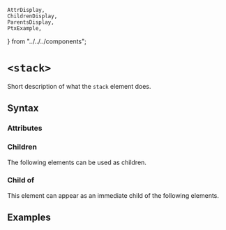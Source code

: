     AttrDisplay,
    ChildrenDisplay,
    ParentsDisplay,
    PtxExample,
} from "../../../components";

# `<stack>`

Short description of what the `stack` element does.

## Syntax

### Attributes

<AttrDisplay name="stack" />

### Children

The following elements can be used as children.

<ChildrenDisplay name="stack" />

### Child of

This element can appear as an immediate child of the following elements.

<ParentsDisplay name="stack" />

## Examples

    